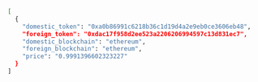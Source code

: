 ```bash
[
  {
    "domestic_token": "0xa0b86991c6218b36c1d19d4a2e9eb0ce3606eb48",
    "foreign_token": "0xdac17f958d2ee523a2206206994597c13d831ec7",
    "domestic_blockchain": "ethereum",
    "foreign_blockchain": "ethereum",
    "price": "0.9991396602323227"
  }
]
```
